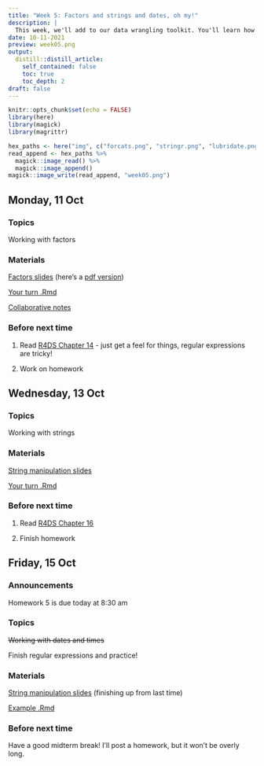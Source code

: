 ```yaml
---
title: "Week 5: Factors and strings and dates, oh my!"
description: |
  This week, we'll add to our data wrangling toolkit. You'll learn how to efficiently work with and manipulate factors, character strings, and date/times.
date: 10-11-2021
preview: week05.png
output:
  distill::distill_article:
    self_contained: false
    toc: true
    toc_depth: 2
draft: false
---
```



```r
knitr::opts_chunk$set(echo = FALSE)
library(here)
library(magick)
library(magrittr)
```

```r
hex_paths <- here("img", c("forcats.png", "stringr.png", "lubridate.png"))
read_append <- hex_paths %>%
  magick::image_read() %>%
  magick::image_append()
magick::image_write(read_append, "week05.png")
```

## Monday, 11 Oct

### Topics

Working with factors

### Materials

[Factors slides](https://stat220-fa21.github.io/class_materials/slides/12-factors-forcats.html) (here's a [pdf version](https://stat220-fa21.github.io/class_materials/slides/12-factors-forcats.pdf))

[Your turn .Rmd](https://stat220-fa21.github.io/class_materials/activities/12-factors.Rmd)

[Collaborative notes](https://docs.google.com/document/d/1q_75EnPmONzfp4OeY0hZLqLhEVB7obqkjVrjo0_5ng4/edit?usp=sharing)

### Before next time

1. Read [R4DS Chapter 14](https://r4ds.had.co.nz/strings.html) - just get a feel for things, regular expressions are tricky!

1. Work on homework


## Wednesday, 13 Oct

### Topics

Working with strings


### Materials

[String manipulation slides](https://stat220-fa21.github.io/class_materials/slides/13-strings.pdf)

[Your turn .Rmd](https://stat220-fa21.github.io/class_materials/activities/13-strings.Rmd)


### Before next time

1. Read [R4DS Chapter 16](https://r4ds.had.co.nz/dates-and-times.html#dates-and-times)

1. Finish homework


## Friday, 15 Oct

### Announcements

Homework 5 is due today at 8:30 am

### Topics

~~Working with dates and times~~

Finish regular expressions and practice!

### Materials

[String manipulation slides](https://stat220-fa21.github.io/class_materials/slides/13-strings.pdf) (finishing up from last time)

[Example .Rmd](https://stat220-fa21.github.io/class_materials/activities/14-regex-examples.Rmd)



### Before next time

Have a good midterm break! I'll post a homework, but it won't be overly long.